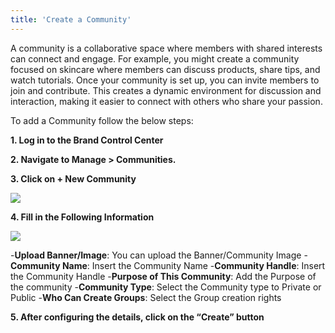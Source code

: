 ```yaml
---
title: 'Create a Community'
---
```


A community is a collaborative space where members with shared interests can connect and engage. For example, you might create a community focused on skincare where members can discuss products, share tips, and watch tutorials.
Once your community is set up, you can invite members to join and contribute. This creates a dynamic environment for discussion and interaction, making it easier to connect with others who share your passion.

To add a Community follow the below steps: 

**1. Log in to the Brand Control Center**

**2. Navigate to Manage > Communities.**

**3. Click on + New Community**

![](https://lh7-rt.googleusercontent.com/docsz/AD_4nXdz3BIB5PfCVzsNNs4aNWSSPPV91uUKrCD3oec7LiDcnlj3KP4lK3k18rXiLC3WCcgNx7DEapwdmeTXdbJlV1ODoci3GeejzldmAXCNbQaBIg8Tz-w22RThYcbjPXuclpkfOpPjMXBNOyh2RnAYjZsvD5DN?key=yBA4t3DwaTHR9ny4NekV5Q)


**4. Fill in the Following Information**

![](https://lh7-rt.googleusercontent.com/docsz/AD_4nXd8ACe8M7pk9E76b4n1Mq_VFZ9RmjinAEyGDVwlFQMvz0vq3bhpLNAd6NGZ-hPeoyTxmXaaw3UcGfL75Y8BlpdWyd9Lj2ZcYt9Q8jvPlqnv8GYxUaGKc-0TZJWug6qE6sj9OxQR0KBprqMUIbTAzAgIeho?key=yBA4t3DwaTHR9ny4NekV5Q)


-**Upload Banner/Image**: You can upload the Banner/Community Image
-**Community Name**: Insert the Community Name
-**Community Handle**: Insert the Community Handle
-**Purpose of This Community**: Add the Purpose of the community
-**Community Type**: Select the Community type to Private or Public
-**Who Can Create Groups**: Select the Group creation rights

**5. After configuring the details, click on the “**Create**” button**



